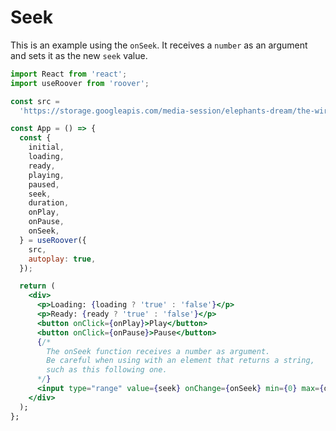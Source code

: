 # Seek

This is an example using the `onSeek`. It receives a `number` as an argument and sets it as the new `seek` value.

```jsx
import React from 'react';
import useRoover from 'roover';

const src =
  'https://storage.googleapis.com/media-session/elephants-dream/the-wires.mp3';

const App = () => {
  const {
    initial,
    loading,
    ready,
    playing,
    paused,
    seek,
    duration,
    onPlay,
    onPause,
    onSeek,
  } = useRoover({
    src,
    autoplay: true,
  });

  return (
    <div>
      <p>Loading: {loading ? 'true' : 'false'}</p>
      <p>Ready: {ready ? 'true' : 'false'}</p>
      <button onClick={onPlay}>Play</button>
      <button onClick={onPause}>Pause</button>
      {/*
        The onSeek function receives a number as argument.
        Be careful when using with an element that returns a string,
        such as this following one.
      */}
      <input type="range" value={seek} onChange={onSeek} min={0} max={duration}>
    </div>
  );
};
```
